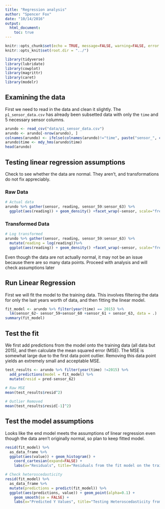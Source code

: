 ```yaml
---
title: "Regression analysis"
author: "Spencer Fox"
date: "10/14/2016"
output: 
  html_document:
    toc: true
---
```


```r
knitr::opts_chunk$set(echo = TRUE, message=FALSE, warning=FALSE, error = FALSE)
knitr::opts_knit$set(root.dir = "../")

library(tidyverse)
library(lubridate)
library(cowplot)
library(magrittr)
library(caret)
library(modelr)
```

## Examining the data
First we need to read in the data and clean it slightly. The `p1_sensor_data.csv` has already been subsetted data with only the `time` and 5 necessary sensor columns.

```r
arundo <- read_csv("data/p1_sensor_data.csv")
arundo <- arundo[-nrow(arundo), ]
colnames(arundo) <- ifelse(colnames(arundo)!="time", paste("sensor_", colnames(arundo), sep=""), colnames(arundo))
arundo$time <- mdy_hms(arundo$time)
head(arundo)
```

## Testing linear regression assumptions
Check to see whether the data are normal. They aren't, and transformations do not fix appreciably.

### Raw Data
```r
# Actual data
arundo %>% gather(sensor, reading, sensor_59:sensor_63) %>%
  ggplot(aes(reading)) + geom_density() +facet_wrap(~sensor, scale="free_x")

```

### Transformed Data
```r
# Log transformed
arundo %>% gather(sensor, reading, sensor_59:sensor_63) %>%
  mutate(reading = log(reading))%>%
  ggplot(aes(reading)) + geom_density() +facet_wrap(~sensor, scale="free_x")

```

Even though the data are not actually normal, it may not be an issue because there are so many data points. Proceed with analysis and will check assumptions later

## Run Linear Regression
First we will fit the model to the training data. This involves filtering the data for only the last years worth of data, and then fitting the linear model.

```r
fit_model <- arundo %>% filter(year(time) == 2015) %>%
  lm(sensor_62~ sensor_59+sensor_60 +sensor_61 + sensor_63, data = .)
summary(fit_model)
```

## Test the fit
We first add predictions from the model onto the training data (all data but 2015), and then calculate the mean squared error (MSE). The MSE is somewhat large due to the first data point outlier. Removing this data point yields an extremely small and acceptable MSE.
```r
test_results <- arundo %>% filter(year(time) !=2015) %>%
  add_predictions(model = fit_model) %>%
  mutate(resid = pred-sensor_62) 
  
# Raw MSE
mean(test_results$resid^2)

# Outlier Removed
mean(test_results$resid[-1]^2)
```

## Test the model assumptions
Looks like the end model meets the assumptions of linear regression even though the data aren't originally normal, so plan to keep fitted model.
```r
resid(fit_model) %>%
  as_data_frame %>%
  ggplot(aes(value)) + geom_histogram() + 
    coord_cartesian(expand=FALSE) +
    labs(x="Residuals", title="Residuals from the fit model on the training data")

# Check heteroscedasticity
resid(fit_model) %>%
  as_data_frame %>%
  mutate(predictions = predict(fit_model)) %>%
  ggplot(aes(predictions, value)) + geom_point(alpha=0.1) + 
    geom_smooth(se = FALSE) +
    labs(x="Predicted Y Values", title="Testing Heteroscedasticity from training data", y="Residuals")

```


